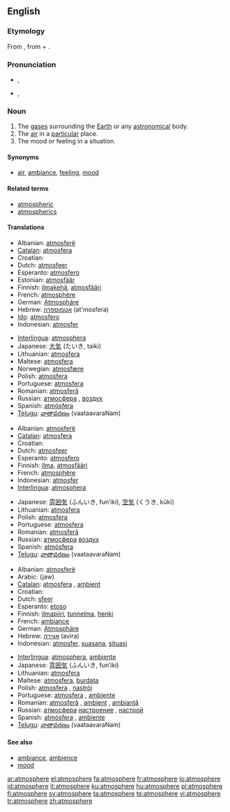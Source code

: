 {{wikipedia|dab=Atmosphere (disambiguation)|Atmosphere}}
{{also|atmosphère}}
==English==

===Etymology===
From {{NL.}} {{term|atmosphaera|lang=la}}, from {{etyl|grc}} {{term|ἀτμός|sc=polytonic|tr=atmos||steam|lang=grc}} + {{etyl|grc}} {{term|σφαῖρα|sc=polytonic|tr=sfaíra||sphere|lang=grc}}.

===Pronunciation===
* {{a|UK}} {{IPA|/ˈæt.məsˌfɛə(ɹ)/}}, {{SAMPA|"{t.m@s%fE@(r)/}}
* {{a|US}} {{IPA|/ˈætməsˌfɪɹ/}}, {{SAMPA|/"{tm@s%fIr/}}
*: {{audio|en-us-atmosphere.ogg|Audio (US)}}

===Noun===
{{wikipedia|atmosphere|Atmosphere (layer of gases)}}
{{en-noun}}

# The [[gas]]es surrounding the [[Earth]] or any [[astronomical]] body.
# The [[air]] in a [[particular]] place.
# The mood or feeling in a situation.

====Synonyms====
* {{sense|mood}} [[air]], [[ambiance]], [[feeling]], [[mood]]

====Related terms====
* [[atmospheric]]
* [[atmospherics]]

====Translations====
{{trans-top|gases surrounding the Earth}}
* Albanian: [[atmosferë]]
* [[Catalan]]: [[atmosfera]] {{f}}
* Croatian: {{t|hr|atmosfera|alt=atmosféra|f}}
* Dutch: [[atmosfeer]] {{m}}
* Esperanto: [[atmosfero]]
* Estonian: [[atmosfäär]]
* Finnish: [[ilmakehä]], [[atmosfääri]]
* French: [[atmosphère]] {{m}}
* German: [[Atmosphäre]] {{f}}
* Hebrew: [[אטמוספרה]] (at'mosfera) {{f}}
* [[Ido]]: [[atmosfero]]
* Indonesian: [[atmosfer]]
{{trans-mid}}
* [[Interlingua]]: [[atmosphera]]
* Japanese: [[大気]] (たいき, taiki)
* Lithuanian: [[atmosfera]] {{f}}
* Maltese: [[atmosfera]] {{f}}
* Norwegian: [[atmosfære]] {{m}}
* Polish: [[atmosfera]] {{f}}
* Portuguese: [[atmosfera]] {{f}}
* Romanian: [[atmosferă]] {{f}}
* Russian: [[атмосфера]] {{f}}, [[воздух]] {{m}}
* Spanish: [[atmósfera]] {{f}}
* [[Telugu]]: [[వాతావరణం]] (vaataavaraNam)
{{trans-bottom}}

{{trans-top|air in a particular place}}
* Albanian: [[atmosferë]]
* [[Catalan]]: [[atmosfera]] {{f}}
* Croatian: {{t|hr|atmosfera|alt=atmosféra|f}}
* Dutch: [[atmosfeer]] {{m}}
* Esperanto: [[atmosfero]]
* Finnish: [[ilma]], [[atmosfääri]]
* French: [[atmosphère]] {{m}}
* Indonesian: [[atmosfer]]
* [[Interlingua]]: [[atmosphera]]
{{trans-mid}}
* Japanese: [[雰囲気]] (ふんいき, fun’iki), [[空気]] (くうき, kūki)
* Lithuanian: [[atmosfera]] {{f}}
* Polish: [[atmosfera]] {{f}}
* Portuguese: [[atmosfera]] {{f}}
* Romanian: [[atmosferă]] {{f}}
* Russian: [[атмосфера]] {{f}} [[воздух]] {{m}}
* Spanish: [[atmósfera]] {{f}}
* [[Telugu]]: [[వాతావరణం]] (vaataavaraNam)
{{trans-bottom}}

{{trans-top|mood or feeling}}
* Albanian: [[atmosferë]]
* Arabic: {{Arab|[[جو]]}} (jaw)
* [[Catalan]]: [[atmosfera]] {{f}}, [[ambient]] {{m}}
* Croatian: {{t|hr|atmosfera|alt=atmosféra|f}}
* Dutch: [[sfeer]] {{m}}
* Esperanto: [[etoso]]
* Finnish: [[ilmapiiri]], [[tunnelma]], [[henki]]
* French: [[ambiance]] {{f}}
* German: [[Atmosphäre]]  {{f}}
* Hebrew: [[אווירה]] (avira) {{f}}
* Indonesian: [[atmosfer]], [[suasana]], [[situasi]]
{{trans-mid}}
* [[Interlingua]]: [[atmosphera]], [[ambiente]]
* Japanese: [[雰囲気]] (ふんいき, fun’iki)
* Lithuanian: [[atmosfera]] {{f}}
* Maltese: [[atmosfera]], [[burdata]]
* Polish: [[atmosfera]] {{f}}, [[nastrój]] {{m}}
* Portuguese: [[atmosfera]] {{f}}, [[ambiente]] {{m}}
* Romanian: [[atmosferă]] {{f}}, [[ambient]] {{m}}, [[ambianţă]] {{f}}
* Russian: [[атмосфера]] {{f}} [[настроение]] {{n}}, [[настрой]] {{m}}
* Spanish: [[atmósfera]] {{f}}, [[ambiente]] {{m}}
* [[Telugu]]: [[వాతావరణం]] (vaataavaraNam)
{{trans-bottom}}

====See also====
* [[ambiance]], [[ambience]]
* [[mood]]

[[ar:atmosphere]]
[[el:atmosphere]]
[[fa:atmosphere]]
[[fr:atmosphere]]
[[io:atmosphere]]
[[id:atmosphere]]
[[it:atmosphere]]
[[ku:atmosphere]]
[[hu:atmosphere]]
[[pl:atmosphere]]
[[fi:atmosphere]]
[[sv:atmosphere]]
[[ta:atmosphere]]
[[te:atmosphere]]
[[vi:atmosphere]]
[[tr:atmosphere]]
[[zh:atmosphere]]